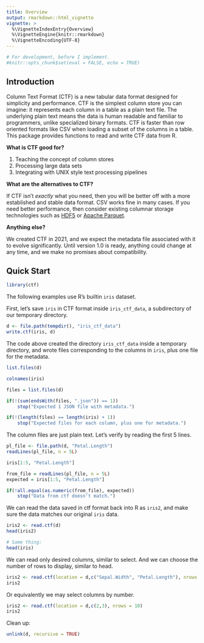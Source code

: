 ```yaml
---
title: Overview
output: rmarkdown::html_vignette
vignette: >
  %\VignetteIndexEntry{Overview}
  %\VignetteEngine{knitr::rmarkdown}
  %\VignetteEncoding{UTF-8}
---
```


```r
# For development, before I implement.
#knitr::opts_chunk$set(eval = FALSE, echo = TRUE) 
```

## Introduction

Column Text Format (CTF) is a new tabular data format designed for simplicity and performance. CTF is the simplest column store you can imagine: it represents each column in a table as a plain text file. The underlying plain text means the data is human readable and familiar to programmers, unlike specialized binary formats. CTF is faster than row oriented formats like CSV when loading a subset of the columns in a table. This package provides functions to read and write CTF data from R.

**What is CTF good for?**

1.  Teaching the concept of column stores
2.  Processing large data sets
3.  Integrating with UNIX style text processing pipelines

**What are the alternatives to CTF?**

If CTF isn't *exactly* what you need, then you will be better off with a more established and stable data format. CSV works fine in many cases. If you need better performance, then consider existing columnar storage technologies such as [HDF5](https://www.hdfgroup.org/) or [Apache Parquet](https://parquet.apache.org/).

**Anything else?**

We created CTF in 2021, and we expect the metadata file associated with it to evolve significantly. Until version 1.0 is ready, anything could change at any time, and we make no promises about compatibility.

## Quick Start

```R
library(ctf)
```

The following examples use R's builtin `iris` dataset.

First, let's save `iris` in CTF format inside `iris_ctf_data`, a subdirectory of our temporary directory.

```R
d <- file.path(tempdir(), "iris_ctf_data")
write.ctf(iris, d)
```

The code above created the directory `iris_ctf_data` inside a temporary directory, and wrote files corresponding to the columns in `iris`, plus one file for the metadata.

```R
list.files(d)

colnames(iris)
```

```R
files = list.files(d)

if(!(sum(endsWith(files, ".json")) == 1))
    stop("Expected 1 JSON file with metadata.")

if(!(length(files) == length(iris) + 1))
    stop("Expected files for each column, plus one for metadata.")
```

The column files are just plain text. Let's verify by reading the first 5 lines.

```R
pl_file <- file.path(d, "Petal.Length")
readLines(pl_file, n = 5L)

iris[1:5, "Petal.Length"]
```

```R
from_file = readLines(pl_file, n = 5L)
expected = iris[1:5, "Petal.Length"]

if(!all.equal(as.numeric(from_file), expected))
    stop("Data from ctf doesn't match.")
```

We can read the data saved in ctf format back into R as `iris2`, and make sure the data matches our original `iris` data.

```R
iris2 <- read.ctf(d)
head(iris2)

# Same thing:
head(iris)
```

We can read only desired columns, similar to select. And we can choose the number of rows to display, similar to head.

```R
iris2 <- read.ctf(location = d,c("Sepal.Width", "Petal.Length"), nrows = 10)
iris2
```

Or equivalently we may select columns by number.

```R
iris2 <- read.ctf(location = d,c(2,3), nrows = 10)
iris2
```

Clean up:

```R
unlink(d, recursive = TRUE)
```
